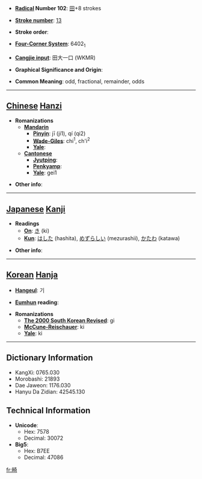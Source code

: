 * '''[[Wiktionary:Chinese radical index| Radical]] Number 102''': [[Wiktionary:Chinese radical index 田|田]]+8 strokes

* '''[[Wiktionary:Chinese total strokes index|Stroke number]]''': [[Wiktionary:Chinese total strokes index 13|13]]

* '''Stroke order''': 

* '''[[Wiktionary:Chinese four corner index|Four-Corner System]]''': 6402<sub>1</sub>

* '''[[Wiktionary:Chinese Cangjie index|Cangjie input]]''': 田大一口 (WKMR)

* '''Graphical Significance and Origin''': 

* '''Common Meaning''': odd, fractional, remainder, odds

----

== [[Chinese]] [[Hanzi]] ==

* '''Romanizations'''
** '''[[Mandarin]]'''
*** '''[[Pinyin]]''': jī (ji1), qí (qi2)
*** '''[[Wade-Giles]]''': chi<sup>1</sup>, ch'i<sup>2</sup>
*** '''[[Yale]]''': 
** '''[[Cantonese]]'''
*** '''[[Jyutping]]''':
*** '''[[Penkyamp]]''': 
*** '''[[Yale]]''': gei1

* '''Other info''': 

----

== [[Japanese]] [[Kanji]] ==

* '''Readings'''
** '''[[On]]''': [[き]] (ki)
** '''[[Kun]]''': [[はした]] (hashita), [[めずらしい]] (mezurashii), [[かたわ]] (katawa)

* '''Other info''':  

----

== [[Korean]] [[Hanja]] ==

* '''[[Hangeul]]''': 기

* '''[[Eumhun]] reading''': 

* '''Romanizations'''
** '''[[The 2000 South Korean Revised Romanization|The 2000 South Korean Revised]]''': gi
** '''[[McCune-Reischauer]]''': ki
** '''[[Yale]]''': ki

----

== Dictionary Information ==

* KangXi: 0765.030
* Morobashi: 21893
* Dae Jaweon: 1176.030
* Hanyu Da Zidian: 42545.130

== Technical Information ==

* '''Unicode''':
** Hex: 7578
** Decimal: 30072
* '''Big5''':
** Hex: B7EE
** Decimal: 47086

[[fr:畸]]